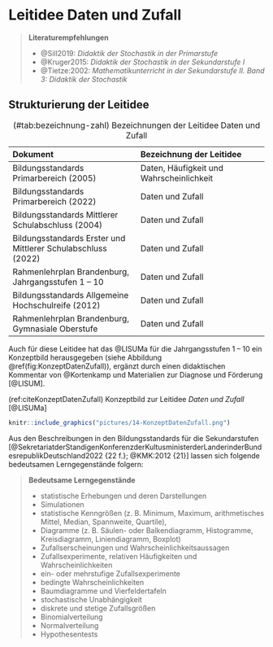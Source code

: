 # Leitidee Daten und Zufall


> **Literaturempfehlungen**
>
> - @Sill2019: *Didaktik der Stochastik in der Primarstufe*
> - @Kruger2015: *Didaktik der Stochastik in der Sekundarstufe I*
> - @Tietze:2002: *Mathematikunterricht in der Sekundarstufe II. Band 3: Didaktik der Stochastik*


## Strukturierung der Leitidee {#strukturierung-der-leitidee-daten-und-zufall}

Dokument | Bezeichnung der Leitidee 
:----|:----
Bildungsstandards Primarbereich (2005) | Daten, Häufigkeit und Wahrscheinlichkeit
Bildungsstandards Primarbereich (2022) | Daten und Zufall
Bildungsstandards Mittlerer Schulabschluss (2004) | Daten und Zufall
Bildungsstandards Erster und Mittlerer Schulabschluss (2022) | Daten und Zufall
Rahmenlehrplan Brandenburg, Jahrgangsstufen 1 -- 10 | Daten und Zufall
Bildungsstandards Allgemeine Hochschulreife (2012) | Daten und Zufall
Rahmenlehrplan Brandenburg, Gymnasiale Oberstufe | Daten und Zufall

Table: (\#tab:bezeichnung-zahl) Bezeichnungen der Leitidee Daten und Zufall

Auch für diese Leitidee hat das @LISUMa für die Jahrgangsstufen 1 -- 10 ein Konzeptbild herausgegeben (siehe Abbildung \@ref(fig:KonzeptDatenZufall)), ergänzt durch einen didaktischen Kommentar von @Kortenkamp und Materialien zur Diagnose und Förderung [@LISUM].

(ref:citeKonzeptDatenZufall) Konzeptbild zur Leitidee *Daten und Zufall* [@LISUMa]

```r
knitr::include_graphics("pictures/14-KonzeptDatenZufall.png")
```

Aus den Beschreibungen in den Bildungsstandards für die Sekundarstufen [@SekretariatderStandigenKonferenzderKultusministerderLanderinderBundesrepublikDeutschland2022 {22 f.}; @KMK:2012 {21}] lassen sich folgende bedeutsamen Lerngegenstände folgern:

> **Bedeutsame Lerngegenstände**
>
> - statistische Erhebungen und deren Darstellungen
> - Simulationen
> - statistische Kenngrößen (z. B. Minimum, Maximum, arithmetisches Mittel, Median, Spannweite, Quartile),
> - Diagramme (z. B. Säulen- oder Balkendiagramm, Histogramme, Kreisdiagramm, Liniendiagramm, Boxplot)
> - Zufallserscheinungen und Wahrscheinlichkeitsaussagen
> - Zufallsexperimente, relativen Häufigkeiten und Wahrscheinlichkeiten
> - ein- oder mehrstufige Zufallsexperimente
> - bedingte Wahrscheinlichkeiten
> - Baumdiagramme und Vierfeldertafeln
> - stochastische Unabhängigkeit
> - diskrete und stetige Zufallsgrößen
> - Binomialverteilung
> - Normalverteilung
> - Hypothesentests






<!-- In Konzeptbild wird sichtbar, dass der Wahrscheinlichkeitsbegriff die verschiedenen Ideen miteinander in Bezug bringt, was die Bedeutsamkeit von **stochastischen Vorgängen** für die Leitidee hervorhebt.  -->


<!-- ## Stochastische Vorgänge -->

<!-- @Kruger2015 [{219 f.}] argumentiert, dass der häufig verbreitete Begriff des **Zufallsexperiments** aus fachlicher wie didaktischer Sicht ungeeignet für den Unterricht erscheint. Er begründet dies u. a. mit der Nichtnotwendigkeit des Begriffs in der Fachmathematik und damit, dass es sich nicht um ein *Experiment* im naturwissenschaftlichen Sinne der Hypothesenüberprüfung unter kontrollierten Bedingungen handele -- die oftmals formulierte Regel der »beliebige[n] Wiederholbarkeit unter gleichen Bedingungen« sei letztlich schon ein Modell mit der Annahme der stochastischen Unabhängigkeit [@Kruger2015 219]. Spiele, in denen der Zufall eine Rolle spielt, sind für den Mathematikunterricht höchst relevant -- sollten aber nicht als Experimente aufgefasst werden. Stattdessen werden für die Grundschule der Begriff **Vorgang mit mehreren möglichen Ergebnissen** und für die weiterführenden Schulen der Begriff **stochastischer Vorgang** vorgeschlagen [@Kruger2015 220] -->

<!-- Für die tatsächliche Unterrichtsausführung ist dies insofern problematisch, da der Begriff *Zufallsexperiment* i. d. R. Bestandtteil der Lehrpläne ist [siehe z. B. @MinisteriumfurBildungJugendundSportdesLandesBrandenburg2015a {59, 61}] und damit unterrichtet werden muss. Sie als Lehrkraft sollten also stets die an der Verwendung des Begriffs vorgebrachte Kritik im Hinterkopf haben und dies sensibel bei Ihrer Unterrichtsgestaltung beachten. Dies kann etwa bedeuten, dass Sie dennoch eine *übliche* Definition des Begriffs Zufallsexperiment nutzen (siehe Abbildung \@ref(fig:DefinitionZufallsexperiment)), aber im Unterricht die Unterschiede zu *echten* Experimenten thematisieren und über geeignete Beispiele und Gegenbeispiele den Begriff ausschärfen. -->

<!-- (ref:citeDefinitionZufallsexperiment) Schulbuchdefinition des Begriff *Zufallsexperiment* [@Adam2016 18] -->

<!-- ```{r DefinitionZufallsexperiment, echo=FALSE, fig.cap="(ref:citeDefinitionZufallsexperiment)", fig.align='center', out.width='75%'} -->
<!-- knitr::include_graphics("pictures/E-DefinitionZufallsexperiment.jpeg") -->
<!-- ```   -->

<!-- Grundsätzlich ist es Aufgabe der Stochastik, reale Prozesse zu modellieren, um diese mit mathematischen Mitteln greifbar (und bearbeitbar) zu machen. Dazu ist es normalerweise notwendig, die reale Situation zu vereinfachen und in ein *Realmodell* überzuführen (siehe Abbildung \@ref(fig:Modelle). Der Begriff *stochastischer Vorgang* ist dann »auf der Ebene der Realmodelle angesiedelt«, mit der Verwendung des Begriffs *Zufallsexperiment* dagegen »verwischt man die Grenzen zwischen Realität und Modellebene« [@Kruger2015 {219 f.}]. -->

<!-- (ref:citeModelle) Modellierungsstruktur in der Stochastik [@Kruger2015 13] -->

<!-- ```{r Modelle, echo=FALSE, fig.cap="(ref:citeModelle)", fig.align='center', out.width='75%'} -->
<!-- knitr::include_graphics("pictures/E-Modelle.png") -->
<!-- ```   -->

<!-- Aufbauend auf diese Struktur [die »nicht als expliziter Gegenstand des Stochastikunterrichts aufzufassen« ist, @Kruger2015 13] können Sie Ihre Diskussionen im Unterricht leiten und Schwierigkeiten der Schülerinnen und Schüler besser einordnen, z. B.:  -->

<!-- * Wenn ein Würfel geworfen wird (reale Situation) und man die Wahrscheinlichkeit für eine Augenzahl angibt (theoretisches Modell), geht man davon aus, dass der Würfel aus sechs identischen Seiten besteht und in sich homogen ist (Realmodell). Mögliche Fragen, die auf eine solche Denkweise hinarbeiten, könnten sein: *Welche Annahmen triffst du? Welche Eigenschaften muss der Würfel haben, damit du so rechnen darfst?* -->

<!-- * Wenn erstmals *Zufallsgeräte* (übrigens auch ein Begriff auf der Ebene der Realmodelle) genutzt werden, muss eine Untergeneralisierung vermieden werden, es sollten also frühzeitig auch nicht-Laplace-Geräte eingesetzt werden, wie Reißzwecken, Quader, sogenannte Riemer-Würfel [@Riemer1988] oder auch *Würfel-Schweine* [@dewiki:214496187]. -->

<!-- * Wenn eine Schülerin oder ein Schüler nicht in der Lage ist, für das Ziehen einer Herz-Karte aus einem Skatblatt die Wahrscheinlichkeit anzugeben, sollten Sie als Lehrkraft herausfinden, auf welcher Ebene Schwierigkeiten bestehen. Wird die reale Situation nicht verstanden (weil z. B. die Spielkartenfarben oder der Begriff *Skatblatt* unbekannt sind)? Bestehen Schwierigkeiten im Aufstellen eines Realmodells (dass also das Ziehen jeder Karte mit derselben Wahrscheinlichkeit verbunden ist und dafür die Anzahl der relevanten Karten bestimmt werden muss)? Oder sind Defizite in der Theorie verortet (weil etwa nicht die Laplace-Formel für die Berechnung der Wahrscheinlichkeit angewandt werden kann oder gar Schwierigkeiten bei der Division bestehen)? -->



<!-- ## Lagemaße -->

<!-- Während der Vorlesungsveranstaltung wurde ein virtuelles Arbeitsmittel^[zum Begriff des Arbeitsmittels siehe Kapitel zu [Lernumgebungen](#lernumgebungen)] mit Cinderalla und CindyScript [vgl. @Richter-Gebert2012] zur Erkundung von **arithmetischem Mittel** und **Median** erstellt. Abbildung \@ref(fig:ScreenshotLagemass) zeigt einen Screenshot des [virtuellen Arbeitsmittels](files/Stoffdidaktik-WiSe2122-AnhangE-Lagemasse.html), das auch als [Cinderella-Datei](files/Stoffdidaktik-WiSe2122-AnhangE-Lagemasse.cdy) zur Verfügung steht. -->

<!-- ```{r ScreenshotLagemass, echo=FALSE, fig.cap="Screenshot des virtuellen Arbeitsmittels zu Lagemaßen", fig.align='center', out.width='75%'} -->
<!-- knitr::include_graphics("pictures/E-ScreenshotLagemass.png") -->
<!-- ```   -->

<!-- Anregungen für Aufgabenstellungen, die zu einer vertiefenden Beschäftigung mit den beiden Lagemaßen unter Zuhilfenahme des Arbeitsmittes führen können, sind zum Beispiel: -->

<!-- * *Verändere die Punkte so, dass Median und arithmetisches Mittel gleich sind.* -->
<!-- * *Kannst du Punkte verschieben, so dass Median oder arithmetisches Mittel unverändert bleiben? Bei welchen Punkten geht das (nicht) und warum (nicht)?* -->
<!-- * *Wie verändert sich das beobachtete Verhalten von arithmetischem Mittel und Median bei ungerader Anzahl an Punkten?* -->
<!-- * *Zeige mit dem Arbeitsmittel, dass der Median stabil gegenüber Ausreißern ist, das arithmetische Mittel jedoch nicht.* -->

